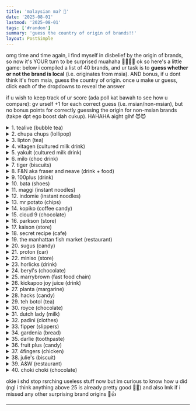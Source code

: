 ```yaml
---
title: 'malaysian ma? 🤔'
date: '2025-08-01'
lastmod: '2025-08-01'
tags: ['#random']
summary: 'guess the country of origin of brands!!'
layout: PostSimple
---
```


omg time and time again, i find myself in disbelief by the origin of brands, so now it's YOUR turn to be surprised muahaha 🫵🏻🫵🏻 ok so here's a little game: below i compiled a list of 40 brands, and ur task is to **guess whether or not the brand is local** (i.e. originates from msia). AND bonus, if u dont think it's from msia, guess the country of origin. once u make ur guess, click each of the dropdowns to reveal the answer

if u wish to keep track of ur score (ada poll kat bawah to see how u compare): gv urself +1 for each correct guess (i.e. msian/non-msian), but no bonus points for correctly guessing the origin for non-msian brands (takpe dpt ego boost dah cukup). HAHAHA aight glhf 😈😈

<details>
  <summary>1. tealive (bubble tea)</summary>

yepp **MALAYSIAN!!** i guess that's an easy start la heh. but tealive is actually pretty big rn (all over SEA and even dah ada kat australia, canada, uk, UAE, etc.), with several sources saying there are 1000+ outlets globally WHICH IS ACTUALLY INSANEE
</details>

<details>
  <summary>2. chupa chups (lollipop)</summary>

nope, **spanish.** the name of the brand comes from the word *chupar* which means suck in spanish :P
</details>

<details>
  <summary>3. lipton (tea)</summary>

nopess **scottish,** founded by sir thomas johnstone lipton
</details>

<details>
  <summary>4. vitagen (cultured milk drink)</summary>

**malaysiannnn** hoorayyy
</details>

<details>
  <summary>5. yakult (cultured milk drink)</summary>

**japanese** lmao, yakult came bef vitagen so there r ppl who claim vitagen copied yakult but mm ~~is vitagen or yakult better?~~
</details>

<details>
  <summary>6. milo (choc drink)</summary>

SIKEEE IT'S **AUSTRALIAN** 💀💀💀 idk i was pretty surprised to learn that a while back, ig cuz the way milo markets itself is very local but oh well 😭😭
</details>

<details>
  <summary>7. tiger (biscuits)</summary>

yea **malaysian,** i guess this one is kinda obvious kut tapi saje nak throw u off HAHA
</details>

<details>
  <summary>8. F&N aka fraser and neave (drink + food)</summary>

huhu **singaporean.** founded by fraser and neave (as u might guess), two scotsmen
</details>

<details>
  <summary>9. 100plus (drink)</summary>

**malaysian!!** weh i rmbr i was talking w my brother while eating when i learnt this and i was pretty surprised lol. my parents were when i told them too. also it's called 100plus to commemorate the 100 years since the founding of F&N
</details>

<details>
  <summary>10. bata (shoes)</summary>

AAAHSJJDF BATA IS **CZECH.** dude yk haritu i was playing scattegories w my friends and one of the prompts was "msian brands" and the letter was B, soooo i confidently and proudly jwb bata lahhh ONLY TO FIND OUT I WAS WRONG UGH OMG
</details>

<details>
  <summary>11. maggi (instant noodles)</summary>

maggi... is from... **SWITZERLAND.** FRICKING SWITZERLAND. FOUNDED BY A SWISS GUY NAMED JULIUS MAGGI (what a name LMAO). how do ik this? basically haritu when i was going for the mbl camp in poland, we had like a cultural night so i wanted to bring stuff from my country to share abt with others laa AND WHAT BETTER THING TO BRING THAN MAGGI AMIRITE??? ONLY TO FIND OUT MAGGI IS NOT EVEN MSIAN AAAAJSKDKFMG. i still brought maggi mug tho and shared it on the last night (all-nighter) with a friend ~~and didnt tell her abt the true dark disappointing origin of maggi.~~ ey bodola why r all our iconic msian stuff like maggi and milo not even msian to begin with 🙄💔💔 
</details>

<details>
  <summary>12. indomie (instant noodles)</summary>

ya it's from **indonesia** la - congrats einstein. saje nak test and make u question ur entire life hihihi 😹🫵🏻
</details>

<details>
  <summary>13. mr potato (chips)</summary>

**malaysian.** okay mybe obvious but i was lowkey surprised to learn this (from a friend) actually 
</details>

<details>
  <summary>14. kopiko (coffee candy)</summary>

**indonnn** lolz
</details>

<details>
  <summary>15. cloud 9 (chocolate)</summary>

**philippines,** sadly this is also not ours 😓😓
</details>

<details>
  <summary>16. parkson (store)</summary>

**malaysian!!**
</details>

<details>
  <summary>17. kaison (store)</summary>

also **malaysian!!**
</details>

<details>
  <summary>18. secret recipe (cafe)</summary>

also also **malaysian!!** (omg new york cheese cake is the best 🤤🤤)
</details>

<details>
  <summary>19. the manhattan fish market (restaurant)</summary>

ya nama dia manhattan but it's **malaysian** bro HAIH. i guess good call tho cuz no one would eat there if it were called "malaysian fish market" AHAHAHA
</details>

<details>
  <summary>20. sugus (candy)</summary>

it's **SWISS** oh my goodness 
</details>

<details>
  <summary>21. proton (car)</summary>

**MALAYSIAN** LA OFC. KALAU KAU SALAH SMH ARE U RLLY MSIAN??? 😡😡🤬🤬
</details>

<details>
  <summary>22. miniso (store)</summary>

well i'll tell u that it's not msian. so ahh that must mean it's japanese la kan? SIKE NO IT'S **CHINESE** BUT PRESENTS ITSELF AS JAPANESE AAAJJSJDF BRUHH. and yk what, a few years ago my family went to japan pastu at some point my brother kut (tak ingat) nak pergi cari miniso but HAHH GUESS WHAT there's not a SINGLE miniso in japan dude and that's how i found out IT'S FRICKING CHINESEEEEE FOR GOD'S SAKE 😭😭
</details>

<details>
  <summary>23. horlicks (drink)</summary>

nopeee, invented by two british brothers (james n william horlick - why r their names the most stereotypical british names ever) in the **US**
</details>

<details>
  <summary>24. beryl's (chocolate)</summary>

WOW BERYL'S IS **MSIAN** WEH WOW i thought it was a somewhat premium imported brand
</details>

<details>
  <summary>25. marrybrown (fast food chain)</summary>

MARRYBROWN IS ALSO **MSIAN** (from johor) WOW UM?? i think it's just the white name that's throwing me off 😭😭
</details>

<details>
  <summary>26. kickapoo joy juice (drink)</summary>

**american** but they claim that they're the no.1 heavy citrus brand in msia and sgp BUT YA MEH?? cuz ngl i dont rlly see ppl drink kickapoo that much 🤷🏻‍♀️🤷🏻‍♀️🤷🏻‍♀️  ALSO the drink was [inspired from a comic strip!!](https://drinkkickapoo.com/history/)
</details>

<details>
  <summary>27. planta (margarine)</summary>

**dutch!!** i kinda thought it was msian ://
</details>

<details>
  <summary>28. hacks (candy)</summary>

**malaysian** yippeee
</details>

<details>
  <summary>29. teh botol (tea)</summary>

**indonesian** :(
</details>

<details>
  <summary>30. royce (chocolate)</summary>

kinda obvious it's not msian but i was surprised (twice!! bcs i half-forgot after the first time i found out lol) that royce is **japanese** :00 then i rmbr saying to my parents smth along the lines of "wHy iS iT nOt rOiiSu?!?!" AHAHAHA and okay ya it actually IS "roizu" but they just englishified it and yea i think u'd agree w me that "royce" is not a vry japanese-looking word JDJDFJSJ. OH but it's interesting how they got the name: basically the founder's first name is yasuhiro. reverse the characters -> rohisuya, and "ya" is a suffix for shop in jpnese so that leaves rohisu -> roizu!! 🤯🤯
</details>

<details>
  <summary>31. dutch lady (milk)</summary>

so apparently dutch lady is **msian.** HOW IRONIC 😭😭😭
</details>

<details>
  <summary>32. padini (clothes)</summary>

PADINI IS ALSO **MSIAN** DAMN
</details>

<details>
  <summary>33. fipper (slippers)</summary>

FIPPER IS **MSIAN??!!** I ALWAYS THOUGHT IT WAS A PRETTY BIG INTERNATIONAL BRAND LIKE CROCS OR SMTH. ALSO ALSO ALSO. IT WAS FOUNDED BY SOME GUY NAMED "JACK LIM" AHEM AHEM AHEM
</details>

<details>
  <summary>34. gardenia (bread)</summary>

nop, first started in **singapore** by some american baker i.e. that sloccum guy. but im preeeetty sure someone (my dad?) pernah told me (salah info la) that uncle sloccum was sabahan?!?! lmao idk or mybe im misrmbring 
</details>

<details>
  <summary>35. darlie (toothpaste)</summary>

okay so yes u may hv been able to make the reasonable guess that darlie is, in fact, not msian. BUT would u have been able to guess its dark history... 💀💀 so once upon a time, the toothpaste was not called darlie but... darkie (a racial slur against african-americans) and featured a white man in blackface + a top hat. so ahh probably from the states (which was racially segregated at the time) right?? BUT SIKE NOPE ONCE AGAIN IT'S **CHINESE** 😭😭😭 and in chinese the toothpaste is (till today) called 黑人牙膏 (which directly translates to "black man toothpaste") AAAHSJDJF yea i think i learnt this info from one of my chinese friends. apparently the name is not rooted in racism tho but bcs ppl associated black ppl w white teeth (since their skin was dark, making their teeth look whiter). but later it became controversial in the US (*wow who wdve guessed!!*), so baru the english name was changed to darlie. HA THE MORE YOU KNOW 🌈✨
</details>

<details>
  <summary>36. fruit plus (candy)</summary>

**malaysian** hoorayyy
</details>

<details>
  <summary>37. 4fingers (chicken)</summary>

**singaporean,** it's called 4fingers cuz the founders believed ppl typically need 4 main fingers on each hand to enjoy their chicken 🤷🏻‍♀️🤷🏻‍♀️
</details>

<details>
  <summary>38. julie's (biscuit)</summary>

**malaysian!!** and sold in 80+ countries now. it's only called julie's bcs the founder wanted it to stand out from other local brands (which mostly had chinese names). there IS no girl named julie lol
</details>

<details>
  <summary>39. A&W (restaurant)</summary>

**american.** started in california 100+ yrs ago as a roadside root beer stand. BUT it's the first fast food restaurant to open in msia (in 1963)
</details>

<details>
  <summary>40. choki choki (chocolate)</summary>

CHOKI CHOKI ISNT OURS IT'S **INDONESIAN** AAAA NOOO MY ENTIRE WORLD IS SHATTERED AND MY HEART IS BROKEN 😔💔
</details>

okie i shd stop rsrching useless stuff now but im curious to know how u did (ngl i think anything above 25 is already pretty good 🤡🤡) and also lmk if i missed any other surprising brand origins 🫡👍

<div id="np-CEV2YG7M06"></div><script src="https://netpoll.in/embed.js" data-target="np-CEV2YG7M06"></script>

---

<script async src="https://talk.hyvor.com/embed/embed.js" type="module"></script>
<hyvor-talk-comments website-id="11281" page-id="https://leia-mayssa.vercel.app/blog/malaysian-or-not"></hyvor-talk-comments>
